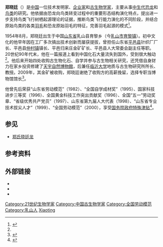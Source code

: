 {{multiple issues|
{{expert|time=2019-9-18}}
{{expand|time=2013-06-03T09:46:09+00:00}}
}}

'''郑晓廷'''（{{bd|1954年|||}}）是[[中国|中国]]一位技术发明家、[[企业家|企业家]]和[[古生物学家|古生物学家]]，主要从事[[中生代|中生代]][[恐龙|恐龙]]和[[鸟类|鸟类]]的研究。他依据由恐龙向鸟类转变过程中的重要形态结构演化特点，提出进一步支持鸟类飞行树栖起源理论的证据，推断鸟类飞行能力演化的不同阶段，并结合原始鸟类的各类[[羽毛|羽毛]]和恐龙原始羽毛的特征，完善羽毛起源的模式<ref>{{cite web |title=临沂大学地质与古生物研究所所长、教授--郑晓廷 |publisher=山东省教育厅人事处 |url= http://www.sdjyrs.gov.cn/news_view.asp?newsid=651 |language=zh-cn |date=2012-04-17 |accessdate=2013-06-03 }}{{dead link|date=2018年4月 |bot=InternetArchiveBot |fix-attempted=yes }}</ref>。

1954年8月，郑晓廷出生于中国[[山东省|山东省]]乳山县育黎乡（今[[乳山市|乳山市]][[育黎镇|育黎镇]]）。初中文化的他早年因在工厂多次搞出技术创新而屡获提拔，曾担任山东省[[平邑县|平邑县]]针织厂厂长、平邑县[[仲村镇|仲村镇]]镇长、平邑归来庄金矿矿长、平邑县人大常委会副主任等职。20世纪90年代末，他在一篇报道上看到中国化石大量流失到国外，受到很大触动<ref name="新京报1" />。他后来开始四处收购古生物化石、自学并参与古生物相关研究，还凭借自身财力在家乡投资修建了[[天宇自然博物館|天宇自然博物館]]，后兼任[[临沂大学|临沂大学]]地质与古生物研究所所长、教授。2009年，其金矿被收购，郑晓廷谢绝了收购方的高薪挽留，选择专职当博物馆馆长<ref name="新京报1">{{cite news |url= https://news.china.com/socialgd/10000169/20160309/21778185_1.html |title=“最牛民科”郑晓廷：初中肄业成大学教授(图) |author=谷岳飞 (新京报记者) |publisher=新京报; 中国新闻网 (转载网站) |page=2 |language=zh-cn |date=2016-03-09 |accessdate=2013-09-18}}</ref>。

他曾先后荣获“山东省劳动模范”（1982）、“全国自学成材奖”（1995）、国家科技进步三等奖（1996）、全国黄金科技工作突出贡献奖（1996）、全国“五一”劳动奖章、“省级优秀共产党员”（1997）、山东省第九届人大代表（1998）、“山东省专业技术拔尖人才”（1999）、“全国劳动模范”（2000），享受[[国务院政府特殊津贴|国务院政府特殊津贴]]<ref>{{cite web |url= http://da.linyi.gov.cn/mrda-1.asp |title=临沂市档案馆-名人档案 |publisher=临沂市档案局 |language=zh-cn |date= |accessdate=2013-06-03 |deadurl=yes |archiveurl= https://web.archive.org/web/20120316210536/http://da.linyi.gov.cn/mrda-1.asp |archivedate=2012-03-16}}</ref>。

==参见==
* [[郑氏晓廷龙|郑氏晓廷龙]]

==参考资料==
{{reflist}}

==外部链接==
* {{cite web|url=http://www.guokr.com/article/437086/|title=郑晓廷： 我这个“民科”和他们不一样|accessdate=|author="wuou" (果壳网副主编)|website=[[果壳网|果壳网]]|format=|publisher=|language=zh-cn|date=2013-06-03|access-date=2019-09-18|archive-date=2017-06-08|archive-url=https://web.archive.org/web/20170608051143/http://www.guokr.com/article/437086/|dead-url=no}}
* {{cite web|url=http://www.guokr.com/post/56192/|title=郑氏晓廷龙：自然科学史上最励志的故事！|accessdate=|author="moogee" (果壳网主编)|website=[[果壳网|果壳网]]|format=|publisher=|language=zh-cn|date=2011-07-28|access-date=2019-09-18|archive-date=2016-03-26|archive-url=https://web.archive.org/web/20160326050745/http://www.guokr.com/post/56192/|dead-url=no}}
*{{Cite web|title=《Nature》刊发我校郑晓廷教授古生物研究新成果|url=https://www.lyu.edu.cn/e3/72/c8125a123762/page.htm|accessdate=2021-01-27|author=房霞|date=|format=|work=www.lyu.edu.cn|publisher=[[临沂大学|临沂大学]]|language=zh-cn}}

{{DEFAULTSORT:Zheng, Xiaoting}}
[[Category:21世纪生物学家|Category:21世纪生物学家]]
[[Category:中国古生物学家|Category:中国古生物学家]]
[[Category:全国劳动模范|Category:全国劳动模范]]
[[Category:乳山人|Category:乳山人]]
[[Category:郑姓|Xiaoting]]